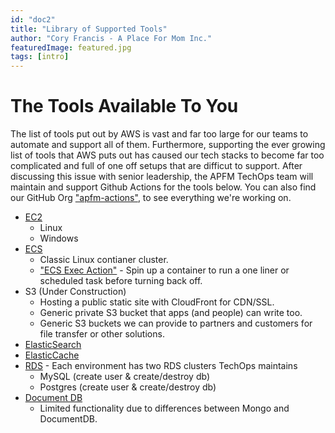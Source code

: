 ```yaml
---
id: "doc2"
title: "Library of Supported Tools"
author: "Cory Francis - A Place For Mom Inc."
featuredImage: featured.jpg
tags: [intro]
---
```


# The Tools Available To You

The list of tools put out by AWS is vast and far too large for our teams to automate and support all of them. Furthermore, supporting the ever growing list of tools that AWS puts out has caused our tech stacks to become far too complicated and full of one off setups that are difficut to support. After discussing this issue with senior leadership, the APFM TechOps team will maintain and support Github Actions for the tools below. You can also find our GitHub Org ["apfm-actions"](https://github.com/apfm-actions), to see everything we're working on.

* [EC2](https://github.com/apfm-actions/terraform-ec2-action)
  * Linux
  * Windows
* [ECS](https://github.com/apfm-actions/terraform-ecs-app-action)
  * Classic Linux contianer cluster.
  * ["ECS Exec Action"](https://github.com/apfm-actions/aws-ecs-exec-action) - Spin up a container to run a one liner or scheduled task before turning back off.
* S3 (Under Construction)
  * Hosting a public static site with CloudFront for CDN/SSL.
  * Generic private S3 bucket that apps (and people) can write too.
  * Generic S3 buckets we can provide to partners and customers for file transfer or other solutions.
* [ElasticSearch](https://github.com/apfm-actions/terraform-elasticsearch-action)
* [ElasticCache](https://github.com/apfm-actions/terraform-elasticache-action)
* [RDS](https://github.com/apfm-actions/terraform-rds-action) - Each environment has two RDS clusters TechOps maintains
  * MySQL (create user & create/destroy db)
  * Postgres (create user & create/destroy db)
* [Document DB](https://github.com/apfm-actions/terraform-docdb-action)
  * Limited functionality due to differences between Mongo and DocumentDB.

